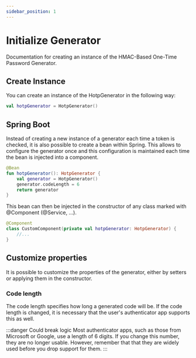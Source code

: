 ```yaml
---
sidebar_position: 1
---
```


# Initialize Generator

Documentation for creating an instance of the HMAC-Based One-Time Password Generator.

## Create Instance

You can create an instance of the HotpGenerator in the following way:

```kotlin
val hotpGenerator = HotpGenerator()
```

## Spring Boot

Instead of creating a new instance of a generator each time a token is checked, it is also possible to create a bean within Spring.
This allows to configure the generator once and this configuration is maintained each time the bean is injected into a component.

```kotlin
@Bean
fun hotpGenerator(): HotpGenerator {
    val generator = HotpGenerator()
    generator.codeLength = 6
    return generator
}
```

This bean can then be injected in the constructor of any class marked with @Component (@Service, ...).

```kotlin
@Component
class CustomComponent(private val hotpGenerator: HotpGenerator) {
	//...
}
```

## Customize properties

It is possible to customize the properties of the generator, either by setters or applying them in the constructor.

### Code length

The code length specifies how long a generated code will be. If the code length is changed, it is necessary that the user's authenticator app supports this as well.

:::danger Could break logic
Most authenticator apps, such as those from Microsoft or Google, use a length of 6 digits. If you change this number, they are no longer usable.
However, remember that that they are widely used before you drop support for them.
:::
